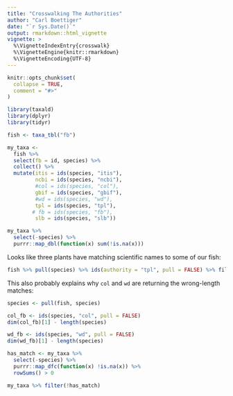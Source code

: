 ```yaml
---
title: "Crosswalking The Authorities"
author: "Carl Boettiger"
date: "`r Sys.Date()`"
output: rmarkdown::html_vignette
vignette: >
  %\VignetteIndexEntry{crosswalk}
  %\VignetteEngine{knitr::rmarkdown}
  %\VignetteEncoding{UTF-8}
---
```


```r
knitr::opts_chunk$set(
  collapse = TRUE,
  comment = "#>"
)
```



```r
library(taxald)
library(dplyr)
library(tidyr)
```


```r
fish <- taxa_tbl("fb")

my_taxa <- 
  fish %>%  
  select(fb = id, species) %>% 
  collect() %>%
  mutate(itis = ids(species, "itis"),
         ncbi = ids(species, "ncbi"),
         #col = ids(species, "col"),
         gbif = ids(species, "gbif"),
         #wd = ids(species, "wd"),
         tpl = ids(species, "tpl"),
        # fb = ids(species, "fb"),
         slb = ids(species, "slb")) 
```


```r
my_taxa %>% 
  select(-species) %>% 
  purrr::map_dbl(function(x) sum(!is.na(x)))
```

Looks like three plants have matching scientific names to some of our fish:

```r
fish %>% pull(species) %>% ids(authority = "tpl", pull = FALSE) %>% filter(!is.na(id))
```

This also probably explains why `col` and `wd` are returning the wrong-length matches:

```r
species <- pull(fish, species)

col_fb <- ids(species, "col", pull = FALSE) 
dim(col_fb)[1] - length(species)

wd_fb <- ids(species, "wd", pull = FALSE) 
dim(wd_fb)[1] - length(species)

```




```r
has_match <- my_taxa %>% 
  select(-species) %>%
  purrr::map_dfc(function(x) !is.na(x)) %>% 
  rowSums() > 0

my_taxa %>% filter(!has_match)
```
